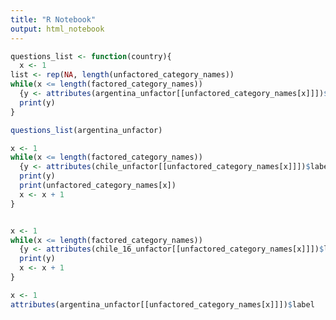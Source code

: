 ```yaml
---
title: "R Notebook"
output: html_notebook
---
```


```r
questions_list <- function(country){
  x <- 1
list <- rep(NA, length(unfactored_category_names))
while(x <= length(factored_category_names))
  {y <- attributes(argentina_unfactor[[unfactored_category_names[x]]])$label
  print(y)
}

questions_list(argentina_unfactor)
```

```r
x <- 1
while(x <= length(factored_category_names))
  {y <- attributes(chile_unfactor[[unfactored_category_names[x]]])$label
  print(y)
  print(unfactored_category_names[x])
  x <- x + 1
}



```


```r
x <- 1
while(x <= length(factored_category_names))
  {y <- attributes(chile_16_unfactor[[unfactored_category_names[x]]])$label
  print(y)
  x <- x + 1
}
```


```r
x <- 1
attributes(argentina_unfactor[[unfactored_category_names[x]]])$label
```

